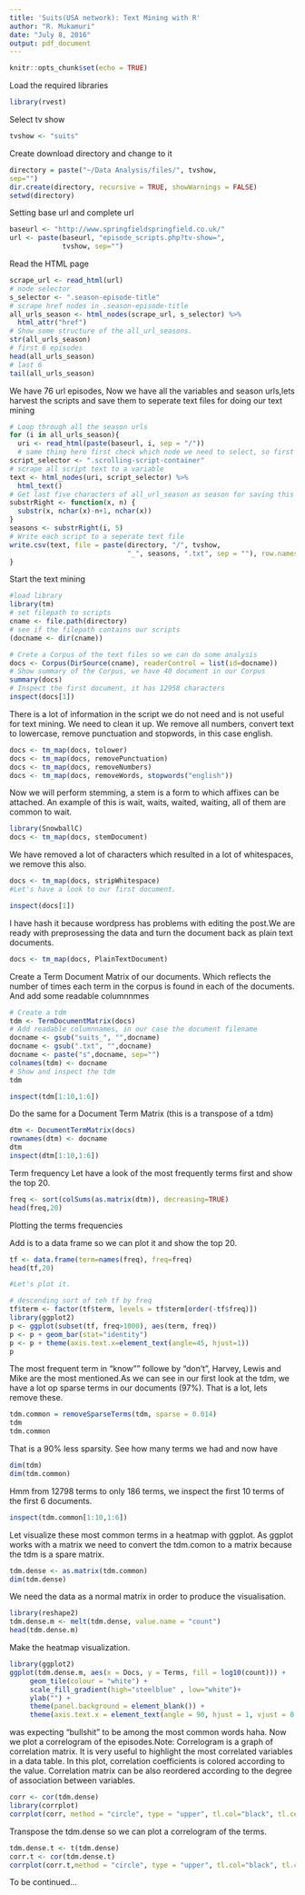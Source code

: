 ```yaml
---
title: 'Suits(USA network): Text Mining with R'
author: "R. Mukamuri"
date: "July 8, 2016"
output: pdf_document
---
```


```r
knitr::opts_chunk$set(echo = TRUE)
```
Load the required libraries
```r
library(rvest)
```
Select tv show
```r
tvshow <- "suits"
```
Create download directory and change to it
```r
directory = paste("~/Data Analysis/files/", tvshow,
sep="")
dir.create(directory, recursive = TRUE, showWarnings = FALSE)
setwd(directory)
```
Setting base url and complete url
```r
baseurl <- "http://www.springfieldspringfield.co.uk/"
url <- paste(baseurl, "episode_scripts.php?tv-show=",
             tvshow, sep="")

```
Read the HTML page
```r
scrape_url <- read_html(url)
# node selector
s_selector <- ".season-episode-title"
# scrape href nodes in .season-episode-title
all_urls_season <- html_nodes(scrape_url, s_selector) %>%
  html_attr("href")
# Show some structure of the all_url_seasons.
str(all_urls_season)
# first 6 episodes
head(all_urls_season)
# last 6
tail(all_urls_season)

```
We have 76 url episodes, Now we have all the variables and season urls,lets harvest the scripts and save them to seperate text files for doing our text mining
```r
# Loop through all the season urls
for (i in all_urls_season){
  uri <- read_html(paste(baseurl, i, sep = "/"))
  # same thing here first check which node we need to select, so first do an inspection of the site
script_selector <- ".scrolling-script-container"
# scrape all script text to a variable
text <- html_nodes(uri, script_selector) %>%
  html_text()
# Get last five characters of all_url_season as season for saving this to seperate text files
substrRight <- function(x, n) {
  substr(x, nchar(x)-n+1, nchar(x))
}
seasons <- substrRight(i, 5)
# Write each script to a seperate text file
write.csv(text, file = paste(directory, "/", tvshow,
                             "_", seasons, ".txt", sep = ""), row.names = FALSE)
}

```
Start the text mining
```r
#load library
library(tm)
# set filepath to scripts
cname <- file.path(directory)
# see if the filepath contains our scripts
(docname <- dir(cname))

```
```r
# Crete a Corpus of the text files so we can do some analysis
docs <- Corpus(DirSource(cname), readerControl = list(id=docname))
# Show summary of the Corpus, we have 40 document in our Corpus
summary(docs)
# Inspect the first document, it has 12958 characters
inspect(docs[1])


```
There is a lot of information in the script we do not need and is not useful for text mining. We need to clean it up. We remove all numbers, convert text to lowercase, remove punctuation and stopwords, in this case english.
```r
docs <- tm_map(docs, tolower)
docs <- tm_map(docs, removePunctuation)
docs <- tm_map(docs, removeNumbers)
docs <- tm_map(docs, removeWords, stopwords("english"))

```
Now we will perform stemming, a stem is a form to which affixes can be attached. An example of this is wait, waits, waited, waiting, all of them are common to wait.
```r
library(SnowballC)
docs <- tm_map(docs, stemDocument)
```
We have removed a lot of characters which resulted in a lot of whitespaces, we remove this also.
```r
docs <- tm_map(docs, stripWhitespace)
#Let's have a look to our first document.

inspect(docs[1])

```
I have hash it because wordpress has problems with editing the post.We are ready with preprosessing the data and turn the document back as plain text documents.
```r
docs <- tm_map(docs, PlainTextDocument)

```
Create a Term Document Matrix of our documents. Which reflects the number of times each term in the corpus is found in each of the documents. And add some readable columnnmes
```r
# Create a tdm
tdm <- TermDocumentMatrix(docs)
# Add readable columnnames, in our case the document filename
docname <- gsub("suits_", "",docname)
docname <- gsub(".txt", "",docname)
docname <- paste("s",docname, sep="")
colnames(tdm) <- docname
# Show and inspect the tdm
tdm

inspect(tdm[1:10,1:6])

```
Do the same for a Document Term Matrix (this is a transpose of a tdm)
```r
dtm <- DocumentTermMatrix(docs)
rownames(dtm) <- docname
dtm
inspect(dtm[1:10,1:6])

```
Term frequency
Let have a look of the most frequently terms first and show the top 20.
```r
freq <- sort(colSums(as.matrix(dtm)), decreasing=TRUE)
head(freq,20)

```
Plotting the terms frequencies

Add is to a data frame so we can plot it and show the top 20.
```r
tf <- data.frame(term=names(freq), freq=freq)   
head(tf,20)

#Let's plot it.

# descending sort of teh tf by freq
tf$term <- factor(tf$term, levels = tf$term[order(-tf$freq)])
library(ggplot2)
p <- ggplot(subset(tf, freq>1000), aes(term, freq))    
p <- p + geom_bar(stat="identity")   
p <- p + theme(axis.text.x=element_text(angle=45, hjust=1))   
p

```
The most frequent term in "know"" followe by "don't", Harvey, Lewis and Mike are the most mentioned.As we can see in our first look at the tdm, we have a lot op sparse terms in our documents (97%). That is a lot, lets remove these.
```r
tdm.common = removeSparseTerms(tdm, sparse = 0.014)
tdm
tdm.common

```
That is a 90% less sparsity. See how many terms we had and now have
```r
dim(tdm)
dim(tdm.common)

```
Hmm from 12798 terms to only 186 terms, we inspect the first 10 terms of the first 6 documents.
```r
inspect(tdm.common[1:10,1:6])

```
Let visualize these most common terms in a heatmap with ggplot. As ggplot works with a matrix we need to convert the tdm.comon to a matrix because the tdm is a spare matrix.
```r
tdm.dense <- as.matrix(tdm.common)
dim(tdm.dense)

```
We need the data as a normal matrix in order to produce the visualisation.
```r
library(reshape2)
tdm.dense.m <- melt(tdm.dense, value.name = "count")
head(tdm.dense.m)

```
Make the heatmap visualization.
```r
library(ggplot2)
ggplot(tdm.dense.m, aes(x = Docs, y = Terms, fill = log10(count))) +
     geom_tile(colour = "white") +
     scale_fill_gradient(high="steelblue" , low="white")+
     ylab("") +
     theme(panel.background = element_blank()) +
     theme(axis.text.x = element_text(angle = 90, hjust = 1, vjust = 0.5))

```
was expecting "bullshit" to be among the most common words haha.
Now we plot a correlogram of the episodes.Note: Correlogram is a graph of correlation matrix. It is very useful to highlight the most correlated variables in a data table. In this plot, correlation coefficients is colored according to the value. Correlation matrix can be also reordered according to the degree of association between variables.
```r
corr <- cor(tdm.dense)
library(corrplot)
corrplot(corr, method = "circle", type = "upper", tl.col="black", tl.cex=0.7)

```
Transpose the tdm.dense so we can plot a correlogram of the terms.
```r
tdm.dense.t <- t(tdm.dense)
corr.t <- cor(tdm.dense.t)
corrplot(corr.t,method = "circle", type = "upper", tl.col="black", tl.cex=0.7)

```
To be continued...